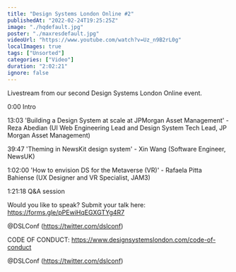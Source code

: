 ```yaml
---
title: "Design Systems London Online #2"
publishedAt: "2022-02-24T19:25:25Z"
image: "./hqdefault.jpg"
poster: "./maxresdefault.jpg"
videoUrl: "https://www.youtube.com/watch?v=Uz_n9B2rL0g"
localImages: true
tags: ["Unsorted"]
categories: ["Video"]
duration: "2:02:21"
ignore: false
---
```


Livestream from our second Design Systems London Online event.

0:00 Intro

13:03 'Building a Design System at scale at JPMorgan Asset Management' - Reza Abedian (UI Web Engineering Lead and Design System Tech Lead, JP Morgan Asset Management)

39:47 'Theming in NewsKit design system' - Xin Wang (Software Engineer, NewsUK)

1:02:00 'How to envision DS for the Metaverse (VR)' - Rafaela Pitta Bahiense (UX Designer and VR Specialist, JAM3)

1:21:18 Q&A session

Would you like to speak? Submit your talk here: https://forms.gle/pPEwiHqEGXGTYg4R7

@DSLConf (https://twitter.com/dslconf)

CODE OF CONDUCT:
https://www.designsystemslondon.com/code-of-conduct

@DSLConf (https://twitter.com/dslconf)
